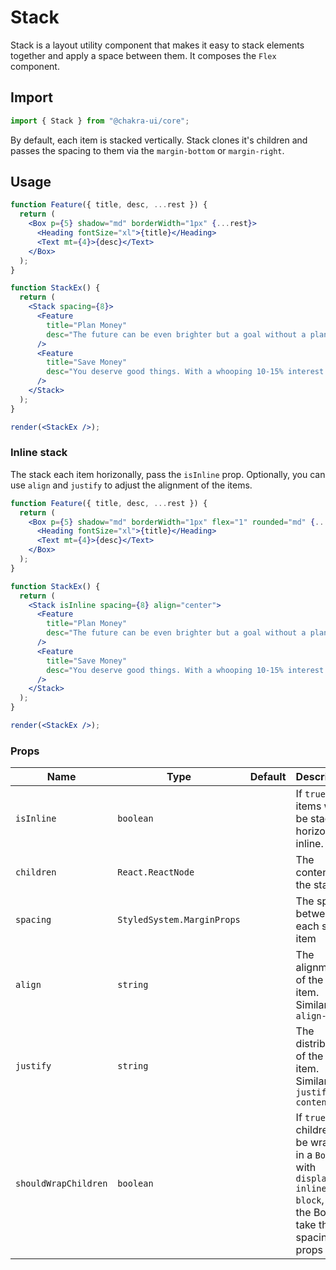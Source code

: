 # Stack

Stack is a layout utility component that makes it easy to stack elements
together and apply a space between them. It composes the `Flex` component.

## Import

```js
import { Stack } from "@chakra-ui/core";
```

By default, each item is stacked vertically. Stack clones it's children and
passes the spacing to them via the `margin-bottom` or `margin-right`.

## Usage

```jsx isManual=true
function Feature({ title, desc, ...rest }) {
  return (
    <Box p={5} shadow="md" borderWidth="1px" {...rest}>
      <Heading fontSize="xl">{title}</Heading>
      <Text mt={4}>{desc}</Text>
    </Box>
  );
}

function StackEx() {
  return (
    <Stack spacing={8}>
      <Feature
        title="Plan Money"
        desc="The future can be even brighter but a goal without a plan is just a wish"
      />
      <Feature
        title="Save Money"
        desc="You deserve good things. With a whooping 10-15% interest rate per annum, grow your savings on your own terms with our completely automated process"
      />
    </Stack>
  );
}

render(<StackEx />);
```

### Inline stack

The stack each item horizonally, pass the `isInline` prop. Optionally, you can
use `align` and `justify` to adjust the alignment of the items.

```jsx isManual=true
function Feature({ title, desc, ...rest }) {
  return (
    <Box p={5} shadow="md" borderWidth="1px" flex="1" rounded="md" {...rest}>
      <Heading fontSize="xl">{title}</Heading>
      <Text mt={4}>{desc}</Text>
    </Box>
  );
}

function StackEx() {
  return (
    <Stack isInline spacing={8} align="center">
      <Feature
        title="Plan Money"
        desc="The future can be even brighter but a goal without a plan is just a wish"
      />
      <Feature
        title="Save Money"
        desc="You deserve good things. With a whooping 10-15% interest rate per annum, grow your savings."
      />
    </Stack>
  );
}

render(<StackEx />);
```

### Props

| Name                 | Type                       | Default | Description                                                                                                              |
| -------------------- | -------------------------- | ------- | ------------------------------------------------------------------------------------------------------------------------ |
| `isInline`           | `boolean`                  |         | If `true` the items will be stacked horizontally inline.                                                                 |
| `children`           | `React.ReactNode`          |         | The content of the stack.                                                                                                |
| `spacing`            | `StyledSystem.MarginProps` |         | The space between each stack item                                                                                        |
| `align`              | `string`                   |         | The alignment of the stack item. Similar to `align-items`                                                                |
| `justify`            | `string`                   |         | The distribution of the stack item. Similar to `justify-content`                                                         |
| `shouldWrapChildren` | `boolean`                  |         | If `true`, the children will be wrapped in a `Box` with `display: inline-block`, and the Box will take the spacing props |
